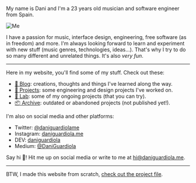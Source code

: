 My name is Dani and I'm a 23 years old musician and software engineer from Spain.

![Me](/img/me.jpg)

I have a passion for music, interface design, engineering, free software (as in freedom) and more. I'm always looking forward to learn and experiment with new stuff (music genres, technologies, ideas...). That's why I try to do so many different and unrelated things. It's also _very fun_.

---

Here in my website, you'll find some of my stuff. Check out these:

- [📓 Blog](/blog): creations, thoughts and things I've learned along the way.
- [🔧 Projects](/projects): some engineering and design projects I've worked on.
- [🔬 Lab](https://lab.daniguardiola.me): some of my ongoing projects (that you can try).
- [📦 Archive](https://archive.daniguardiola.me): outdated or abandoned projects (not published yet!).

I'm also on social media and other platforms:

- Twitter: [@daniguardiolame](https://twitter.com/daniguardiolame)
- Instagram: [daniguardiola.me](https://instagram.com/daniguardiola.me)
- DEV: [daniguardiola](https://dev.to/daniguardiola)
- Medium: [@DaniGuardiola](https://medium.com/@DaniGuardiola)

Say hi 👋! Hit me up on social media or write to me at [hi@daniguardiola.me](mailto:hi@daniguardiola.me).

---

BTW, I made this website from scratch, [check out the project file](/project/daniguardiola-me).
